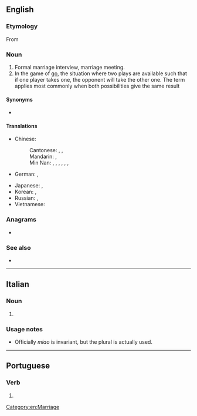 ==English==
{{wikipedia}}

===Etymology===
From {{etyl|ja|en}} {{m|ja|見合い||tr=みあい, miai|sc=Jpan}}

===Noun===
{{en-noun|-}}

# Formal marriage interview, marriage meeting.
# In the game of [[go]], the situation where two plays are available such that if one player takes one, the opponent will take the other one. The term applies most commonly when both possibilities give the same result

====Synonyms====
* {{sense|formal marriage interview}} {{l|en|omiai}}

====Translations====
{{trans-top-also|formal marriage interview|blind date}}
* Chinese:
*: Cantonese: {{t|yue|相親|sc=Hani}}, {{t|yue|相亲|tr=soeng1 can1|sc=Hani}}, {{t|yue|相睼|tr=soeng1 tai4|sc=Hani}}
*: Mandarin: {{t+|cmn|相親|sc=Hani}}, {{t+|cmn|相亲|tr=xiāngqīn|sc=Hani}}
*: Min Nan: {{t|nan|看親情|sc=Hani}}, {{t|nan|看亲情|tr=khòaⁿ-chhin-chiâⁿ|sc=Hani}}, {{t|nan|相親像|sc=Hani}}, {{t|nan|相亲像|tr=sio-chhin-chhiūⁿ|sc=Hani}}, {{t|nan|相看|tr=tùi-khòaⁿ|sc=Hani}}, {{t|nan|對相|sc=Hani}}, {{t|nan|对相|tr=tùi-siàng/tùi-siòng|sc=Hani}}
* German: {{t|de|Miai|n}}, {{t|de|Omiai|n}}
{{trans-mid}}
* Japanese: {{t|ja|見合い|tr=みあい, miai|sc=Jpan}}, {{t|ja|見合い|tr=おみあい, o-miai|alt=お見合い|sc=Jpan}}
* Korean: {{t|ko|맞선|sc=Kore}}, {{t|ko|소개팅|sc=Kore}}
* Russian: {{t|ru|о-миа́и|n}}, {{t+|ru|смотри́ны|f-p}} {{qualifier|dated, old Russian tradition, "bride show"}}
* Vietnamese: {{t|vi|dạm ngõ}}
{{trans-bottom}}

===Anagrams===
* {{l|en|AIIM}}

===See also===
* {{l|en|blind date}}

[[Category:en:Marriage]]

----

==Italian==

===Noun===
{{head|it|noun plural form|g=m}}

# {{plural of|miao|lang=it}}

===Usage notes===
* Officially ''miao'' is invariant, but the plural is actually used.

----

==Portuguese==

===Verb===
{{pt-verb-form}}

# {{pt-verb form of|miar|ar|imperative|affirmative|plural|second}}